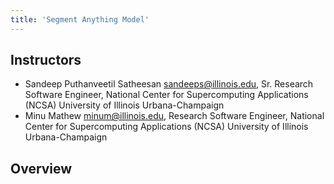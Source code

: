 ```yaml
---
title: 'Segment Anything Model'
---
```


## Instructors

* Sandeep Puthanveetil Satheesan <sandeeps@illinois.edu>, Sr. Research Software Engineer, National Center for Supercomputing Applications (NCSA) University of Illinois Urbana-Champaign 
* Minu Mathew <minum@illinois.edu>, Research Software Engineer, National Center for Supercomputing Applications (NCSA) University of Illinois Urbana-Champaign 

## Overview

